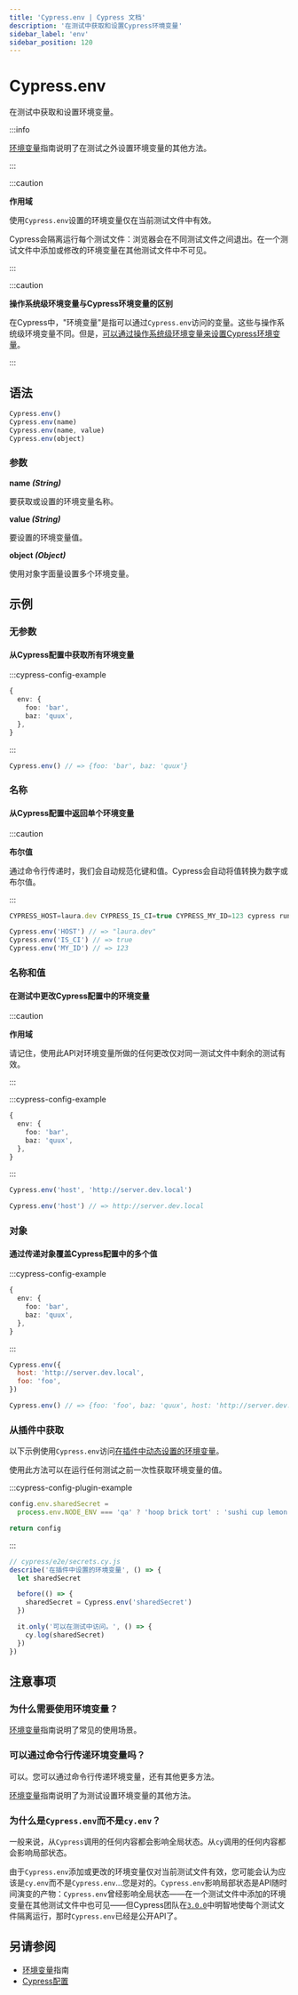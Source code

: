 ```yaml
---
title: 'Cypress.env | Cypress 文档'
description: '在测试中获取和设置Cypress环境变量'
sidebar_label: 'env'
sidebar_position: 120
---
```


<ProductHeading product="app" />

# Cypress.env

在测试中获取和设置环境变量。

:::info

[环境变量](/app/references/environment-variables)指南说明了在测试之外设置环境变量的其他方法。

:::

:::caution

<strong>作用域</strong>

使用`Cypress.env`设置的环境变量仅在当前测试文件中有效。

Cypress会隔离运行每个测试文件：浏览器会在不同测试文件之间退出。在一个测试文件中添加或修改的环境变量在其他测试文件中不可见。

:::

:::caution

<strong>操作系统级环境变量与Cypress环境变量的区别</strong>

在Cypress中，"环境变量"是指可以通过`Cypress.env`访问的变量。这些与操作系统级环境变量不同。但是，[可以通过操作系统级环境变量来设置Cypress环境变量](/app/references/environment-variables#Option-3-CYPRESS_)。

:::

## 语法

```javascript
Cypress.env()
Cypress.env(name)
Cypress.env(name, value)
Cypress.env(object)
```

### 参数

<Icon name="angle-right" /> **name _(String)_**

要获取或设置的环境变量名称。

<Icon name="angle-right" /> **value _(String)_**

要设置的环境变量值。

<Icon name="angle-right" /> **object _(Object)_**

使用对象字面量设置多个环境变量。

## 示例

### 无参数

#### 从Cypress配置中获取所有环境变量

:::cypress-config-example

```ts
{
  env: {
    foo: 'bar',
    baz: 'quux',
  },
}
```

:::

```javascript
Cypress.env() // => {foo: 'bar', baz: 'quux'}
```

### 名称

#### 从Cypress配置中返回单个环境变量

:::caution

<strong>布尔值</strong>

通过命令行传递时，我们会自动规范化键和值。Cypress会自动将值转换为数字或布尔值。

:::

```javascript
CYPRESS_HOST=laura.dev CYPRESS_IS_CI=true CYPRESS_MY_ID=123 cypress run
```

```javascript
Cypress.env('HOST') // => "laura.dev"
Cypress.env('IS_CI') // => true
Cypress.env('MY_ID') // => 123
```

### 名称和值

#### 在测试中更改Cypress配置中的环境变量

:::caution

<strong>作用域</strong>

请记住，使用此API对环境变量所做的任何更改仅对同一测试文件中剩余的测试有效。

:::

:::cypress-config-example

```ts
{
  env: {
    foo: 'bar',
    baz: 'quux',
  },
}
```

:::

```javascript
Cypress.env('host', 'http://server.dev.local')

Cypress.env('host') // => http://server.dev.local
```

### 对象

#### 通过传递对象覆盖Cypress配置中的多个值

:::cypress-config-example

```ts
{
  env: {
    foo: 'bar',
    baz: 'quux',
  },
}
```

:::

```javascript
Cypress.env({
  host: 'http://server.dev.local',
  foo: 'foo',
})

Cypress.env() // => {foo: 'foo', baz: 'quux', host: 'http://server.dev.local'}
```

### 从插件中获取

以下示例使用`Cypress.env`访问[在插件中动态设置的环境变量](/app/plugins/plugins-guide)。

使用此方法可以在运行任何测试之前一次性获取环境变量的值。

:::cypress-config-plugin-example

```js
config.env.sharedSecret =
  process.env.NODE_ENV === 'qa' ? 'hoop brick tort' : 'sushi cup lemon'

return config
```

:::

```js
// cypress/e2e/secrets.cy.js
describe('在插件中设置的环境变量', () => {
  let sharedSecret

  before(() => {
    sharedSecret = Cypress.env('sharedSecret')
  })

  it.only('可以在测试中访问。', () => {
    cy.log(sharedSecret)
  })
})
```

## 注意事项

### 为什么需要使用环境变量？

[环境变量](/app/references/environment-variables)指南说明了常见的使用场景。

### 可以通过命令行传递环境变量吗？

可以。您可以通过命令行传递环境变量，还有其他更多方法。

[环境变量](/app/references/environment-variables)指南说明了为测试设置环境变量的其他方法。

### 为什么是`Cypress.env`而不是`cy.env`？

一般来说，从`Cypress`调用的任何内容都会影响全局状态。从`cy`调用的任何内容都会影响局部状态。

由于`Cypress.env`添加或更改的环境变量仅对当前测试文件有效，您可能会认为应该是`cy.env`而不是`Cypress.env`...您是对的。`Cypress.env`影响局部状态是API随时间演变的产物：`Cypress.env`曾经影响全局状态——在一个测试文件中添加的环境变量在其他测试文件中也可见——但Cypress团队在[`3.0.0`](/app/references/changelog#3-0-0)中明智地使每个测试文件隔离运行，那时`Cypress.env`已经是公开API了。

## 另请参阅

- [环境变量](/app/references/environment-variables)指南
- [Cypress配置](/app/references/configuration)